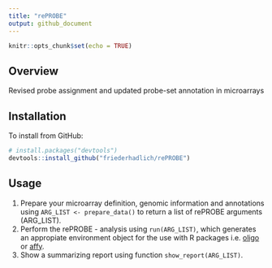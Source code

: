 ```yaml
---
title: "rePROBE"
output: github_document
---
```


```r
knitr::opts_chunk$set(echo = TRUE)
```

## Overview

Revised probe assignment and updated probe-set annotation in microarrays


## Installation

To install from GitHub:
```R
# install.packages("devtools")
devtools::install_github("friederhadlich/rePROBE")
```

## Usage

1. Prepare your microarray definition, genomic information and annotations using `ARG_LIST <- prepare_data()` to return a list of rePROBE arguments (ARG_LIST).
2. Perform the rePROBE - analysis using `run(ARG_LIST)`, which generates an appropiate environment object for the use with R packages i.e. [oligo](https://www.bioconductor.org/packages/release/bioc/html/oligo.html) or [affy](https://www.bioconductor.org/packages/3.8/bioc/html/affy.html).
3. Show a summarizing report using function `show_report(ARG_LIST)`.

